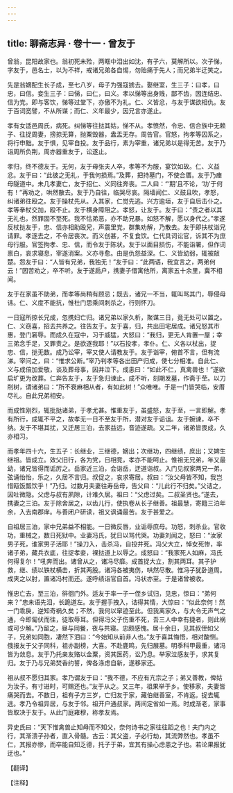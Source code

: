 ```yaml
---
---
---
```

title: 聊斋志异 · 卷十一 · 曾友于
---

曾翁，昆阳故家也。翁初死未殓，两眶中泪出如沈，有子六，莫解所以。次子悌，字友于，邑名士，以为不祥，戒诸兄弟各自惕，勿贻痛于先人；而兄弟半迂笑之。

先是翁嫡配生长子成，至七八岁，母子为强寇掳去。娶继室，生三子：曰孝，曰忠，曰信。妾生三子：曰悌，曰仁，曰义。孝以悌等出身贱，鄙不齿，因连结忠、信为党。即与客饮，悌等过堂下，亦傲不为礼。仁、义皆忿，与友于谋欲相仇。友于百词宽譬，不从所谋；而仁、义年最少，因兄言亦遂止。

孝有女适邑周氏，病死。纠悌等往挞其姑，悌不从。孝愤然，令忠、信合族中无赖子、往捉周妻，搒掠无算，抛粟毁器，盎盂无存。周告官。官怒，拘孝等囚系之，将行申黜。友于惧，见宰自投。友于品行，素为宰重，诸兄弟以是得无苦。友于乃诣周所负荆，周亦器重友于，讼遂止。

孝归，终不德友于。无何，友于母张夫人卒，孝等不为服，宴饮如故。仁、义益忿。友于曰：“此彼之无礼，于我何损焉。”及葬，把持墓门，不使合厝。友于乃瘗母隧道中。未几孝妻亡，友于招仁、义同往奔丧。二人曰：“‘期’且不论，‘功’于何有！”再劝之，哄然散去。友于乃自往，临哭尽哀。隔墙闻仁、义鼓且吹，孝怒，纠诸弟往殴之。友于操杖先从。入其家，仁觉先逃。兴方逾垣，友于自后击仆之。孝等拳杖交加，殴不止。友于横身障阻之。孝怒，让友于。友于曰：“责之者以其无礼也，然罪固不至死。我不怙弟恶，亦不助兄暴。如怒不解，愿以身代之。”孝遂反杖挞友于，忠、信亦相助殴兄，声震里党，群集劝解，乃散去。友于即扶杖诣兄请罪。孝逐去之，不令居丧次。而义创甚，不复食饮。仁代具词讼官，诉其不为庶母行服。官签拘孝、忠、信，而令友于陈状。友于以面目损伤，不能诣署，但作词禀白，哀求寝息，宰遂消案。义亦寻愈。由是仇怨益深。仁、义皆幼弱，辄被敲楚。怨友于曰：“人皆有兄弟，我独无！”友于曰：“此两语，我宜言之，两弟何云！”因苦劝之，卒不听。友于遂扃户，携妻子借寓他所，离家五十余里，冀不相闻。

友于在家虽不助弟，而孝等尚稍有顾忌；既去，诸兄一不当，辄叫骂其门，辱侵母讳。仁、义度不能抗，惟杜门思乘间刺杀之，行则怀刀。

一日寇所掠长兄成，忽携妇亡归。诸兄弟以家久析，聚谋三日，竟无处可以置之。仁、义窃喜，招去共养之。往告友于。友于喜，归，共出田宅居成。诸兄怒其市惠，登门窘辱。而成久在寇中，习于威猛，大怒曰：“我归，更无人肯置一屋；幸三弟念手足，又罪责之。是欲逐我耶！”以石投孝，孝仆。仁、义各以杖出，捉忠、信，挞无数。成乃讼宰，宰又使人请教友于。友于诣宰，俯首不言，但有流涕。宰问之，曰：“惟求公断。”宰乃判孝等各出田产归成，使七分相准。自此仁、义与成倍加爱敬，谈及葬母事，因并泣下。成恚曰：“如此不仁，真禽兽也！”遂欲启圹更为改葬。仁奔告友于，友于急归谏止。成不听，刻期发墓，作斋于茔。以刀削树，谓诸弟曰：“所不衰麻相从者，有如此树！”众唯唯。于是一门皆哭临，安厝尽礼。自此兄弟相安。

而成性刚烈，辄批挞诸弟，于孝尤甚。惟重友于，虽盛怒，友于至，一言即解。孝有所行，成辄不平之，故孝无一日不至友于所，潜对友于诟诅。友于婉谏，卒不纳。友于不堪其扰，又迁居三泊，去家益远，音迹遂疏。又二年，诸弟皆畏成，久亦相习。

而孝年四十六，生五子：长继业，三继德，嫡出；次继功，四继绩，庶出；又婢生继祖。皆成立。效父旧行，各为党，日相竞，孝亦不能呵止。惟祖无兄弟，年又最幼，诸兄皆得而诟厉之。岳家近三泊，会诣岳，迂道诣叔。入门见叔家两兄一弟，弦诵怡怡，乐之，久居不言归。叔促之，哀求寄居。叔曰：“汝父母皆不知，我岂惜瓯饭瓢饮乎！”乃归。过数月夫妻往寿岳母，告父曰：“儿此行不归矣。”父诘之，因吐微隐。父虑与叔有夙隙，计难久居。祖曰：“父虑过矣。二叔圣贤也。”遂去，携妻之三泊。友于除舍居之，以齿儿行，使执卷从长子继善。祖最慧，寄籍三泊年余，入去南郡庠。与善闭户研读，祖又讽诵最苦。友于甚爱之。

自祖居三泊，家中兄弟益不相能。一日微反唇，业诟辱庶母。功怒，刺杀业。官收功，重械之，数日死狱中。业妻冯氏，犹日以骂代哭。功妻刘闻之，怒曰：“汝家男子死，谁家男子活耶！”操刀入，击杀冯，自投井死。冯父大立，悼女死惨，率诸子弟，藏兵衣底，往捉孝妾，裸挞道上以辱之。成怒曰：“我家死人如麻，冯氏何得复尔！”吼奔而出。诸曾从之，诸冯尽靡。成首捉大立，割其两耳。其子护救，继、绩以铁杖横击，折其两股。诸冯各被夷伤，哄然尽散。惟冯子犹卧道周。成夹之以肘，置诸冯村而还。遂呼绩诣官自首。冯状亦至。于是诸曾被收。

惟忠亡去，至三泊，徘徊门外。适友于率一子一侄乡试归，见忠，惊曰：“弟何来？”忠未语先泪，长跪道左。友于握手拽入，诘得其情，大惊曰：“似此奈何！然一门乖戾，逆知奇祸久矣；不然，我何以窜迹至此。但我离家久，与大令无声气之通，今即匐伏而往，徒取辱耳。但得冯父子伤重不死，吾三人中幸有捷者，则此祸或可少解。”乃留之，昼与同餐，夜与共寝。忠颇感愧。居十余日，见其叔侄如父子，兄弟如同胞，凄然下泪曰：“今始知从前非人也。”友于喜其悔悟，相对酸恻。俄报友于父子同科，祖亦副榜，大喜。不赴鹿鸣，先归展墓。明季科甲最重，诸冯皆为敛息。友于乃托亲友赂以金粟，资其医药，讼乃息。举家泣感友于，求其复归。友于乃与兄弟焚香约誓，俾各涤虑自新，遂移家还。

祖从叔不愿归其家。孝乃谓友于曰：“我不德，不应有亢宗之子；弟又善教，俾姑为汝子。有寸进时，可赐还也。”友于从之。又三年，祖果举于乡。使移家，夫妻皆痛哭而去。不数日，祖有子方三岁，亡归友于家，藏伯继善室，不肯返。捉去辄逃。孝乃令祖异居，与友于邻。祖开户通叔家。两间定省如一焉。时成渐老，家事皆取决于友于。从此门庭雍穆，称孝友焉。

异史氏曰：“天下惟禽兽止知母而不知父，奈何诗书之家往往蹈之也！夫门内之行，其渐溃子孙者，直入骨髓。古云：其父盗，子必行劫，其流弊然也。孝虽不仁，其报亦惨，而卒能自知乏德，托子于弟，宜其有操心虑患之子也。若论果报犹迂也。”

【翻译】

【注释】

